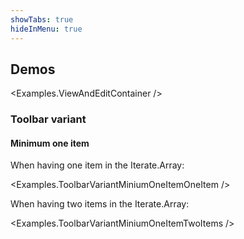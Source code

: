 ```yaml
---
showTabs: true
hideInMenu: true
---
```



## Demos

<Examples.ViewAndEditContainer />

### Toolbar variant

#### Minimum one item

When having one item in the Iterate.Array:

<Examples.ToolbarVariantMiniumOneItemOneItem />

When having two items in the Iterate.Array:

<Examples.ToolbarVariantMiniumOneItemTwoItems />
